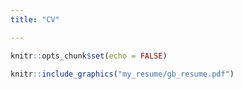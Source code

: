 ```yaml
---
title: "CV"

---
```


```r
knitr::opts_chunk$set(echo = FALSE)
```

```r
knitr::include_graphics("my_resume/gb_resume.pdf")
```
